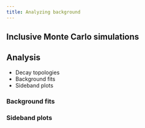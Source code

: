 ```yaml
---
title: Analyzing background
---
```


## Inclusive Monte Carlo simulations

## Analysis

- Decay topologies
- Background fits
- Sideband plots

### Background fits

### Sideband plots
